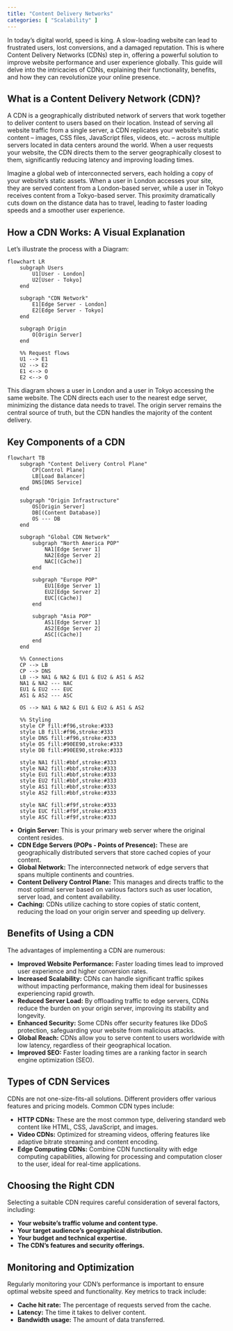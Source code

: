```yaml
---
title: "Content Delivery Networks"
categories: [ "Scalability" ]
---
```


In today's digital world, speed is king. A slow-loading website can lead to frustrated users, lost conversions, and a damaged reputation. This is where Content Delivery Networks (CDNs) step in, offering a powerful solution to improve website performance and user experience globally. This guide will delve into the intricacies of CDNs, explaining their functionality, benefits, and how they can revolutionize your online presence.

## What is a Content Delivery Network (CDN)?

A CDN is a geographically distributed network of servers that work together to deliver content to users based on their location. Instead of serving all website traffic from a single server, a CDN replicates your website's static content – images, CSS files, JavaScript files, videos, etc. – across multiple servers located in data centers around the world. When a user requests your website, the CDN directs them to the server geographically closest to them, significantly reducing latency and improving loading times.

Imagine a global web of interconnected servers, each holding a copy of your website's static assets. When a user in London accesses your site, they are served content from a London-based server, while a user in Tokyo receives content from a Tokyo-based server. This proximity dramatically cuts down on the distance data has to travel, leading to faster loading speeds and a smoother user experience.

## How a CDN Works: A Visual Explanation

Let's illustrate the process with a Diagram:

```mermaid
flowchart LR
    subgraph Users
        U1[User - London]
        U2[User - Tokyo]
    end

    subgraph "CDN Network"
        E1[Edge Server - London]
        E2[Edge Server - Tokyo]
    end

    subgraph Origin
        O[Origin Server]
    end

    %% Request flows
    U1 --> E1
    U2 --> E2
    E1 <--> O
    E2 <--> O
```

This diagram shows a user in London and a user in Tokyo accessing the same website. The CDN directs each user to the nearest edge server, minimizing the distance data needs to travel. The origin server remains the central source of truth, but the CDN handles the majority of the content delivery.

## Key Components of a CDN

```mermaid

flowchart TB
    subgraph "Content Delivery Control Plane"
        CP[Control Plane]
        LB[Load Balancer]
        DNS[DNS Service]
    end

    subgraph "Origin Infrastructure"
        OS[Origin Server]
        DB[(Content Database)]
        OS --- DB
    end

    subgraph "Global CDN Network"
        subgraph "North America POP"
            NA1[Edge Server 1]
            NA2[Edge Server 2]
            NAC[(Cache)]
        end
        
        subgraph "Europe POP"
            EU1[Edge Server 1]
            EU2[Edge Server 2]
            EUC[(Cache)]
        end
        
        subgraph "Asia POP"
            AS1[Edge Server 1]
            AS2[Edge Server 2]
            ASC[(Cache)]
        end
    end

    %% Connections
    CP --> LB
    CP --> DNS
    LB --> NA1 & NA2 & EU1 & EU2 & AS1 & AS2
    NA1 & NA2 --- NAC
    EU1 & EU2 --- EUC
    AS1 & AS2 --- ASC
    
    OS --> NA1 & NA2 & EU1 & EU2 & AS1 & AS2

    %% Styling
    style CP fill:#f96,stroke:#333
    style LB fill:#f96,stroke:#333
    style DNS fill:#f96,stroke:#333
    style OS fill:#90EE90,stroke:#333
    style DB fill:#90EE90,stroke:#333
    
    style NA1 fill:#bbf,stroke:#333
    style NA2 fill:#bbf,stroke:#333
    style EU1 fill:#bbf,stroke:#333
    style EU2 fill:#bbf,stroke:#333
    style AS1 fill:#bbf,stroke:#333
    style AS2 fill:#bbf,stroke:#333
    
    style NAC fill:#f9f,stroke:#333
    style EUC fill:#f9f,stroke:#333
    style ASC fill:#f9f,stroke:#333

```

-   **Origin Server:** This is your primary web server where the original content resides.
-   **CDN Edge Servers (POPs - Points of Presence):** These are geographically distributed servers that store cached copies of your content.
-   **Global Network:** The interconnected network of edge servers that spans multiple continents and countries.
-   **Content Delivery Control Plane:** This manages and directs traffic to the most optimal server based on various factors such as user location, server load, and content availability.
-   **Caching:** CDNs utilize caching to store copies of static content, reducing the load on your origin server and speeding up delivery.

## Benefits of Using a CDN

The advantages of implementing a CDN are numerous:

-   **Improved Website Performance:** Faster loading times lead to improved user experience and higher conversion rates.
-   **Increased Scalability:** CDNs can handle significant traffic spikes without impacting performance, making them ideal for businesses experiencing rapid growth.
-   **Reduced Server Load:** By offloading traffic to edge servers, CDNs reduce the burden on your origin server, improving its stability and longevity.
-   **Enhanced Security:** Some CDNs offer security features like DDoS protection, safeguarding your website from malicious attacks.
-   **Global Reach:** CDNs allow you to serve content to users worldwide with low latency, regardless of their geographical location.
-   **Improved SEO:** Faster loading times are a ranking factor in search engine optimization (SEO).

## Types of CDN Services

CDNs are not one-size-fits-all solutions. Different providers offer various features and pricing models. Common CDN types include:

-   **HTTP CDNs:** These are the most common type, delivering standard web content like HTML, CSS, JavaScript, and images.
-   **Video CDNs:** Optimized for streaming videos, offering features like adaptive bitrate streaming and content encoding.
-   **Edge Computing CDNs:** Combine CDN functionality with edge computing capabilities, allowing for processing and computation closer to the user, ideal for real-time applications.

## Choosing the Right CDN

Selecting a suitable CDN requires careful consideration of several factors, including:

-   **Your website's traffic volume and content type.**
-   **Your target audience's geographical distribution.**
-   **Your budget and technical expertise.**
-   **The CDN's features and security offerings.**

## Monitoring and Optimization

Regularly monitoring your CDN's performance is important to ensure optimal website speed and functionality. Key metrics to track include:

-   **Cache hit rate:** The percentage of requests served from the cache.
-   **Latency:** The time it takes to deliver content.
-   **Bandwidth usage:** The amount of data transferred.